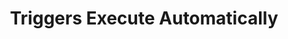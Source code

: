 ---
id: "db_tf_014"
questionType: "TRUE_FALSE"
title: "Triggers Execute Automatically"
statement: "Database triggers execute automatically in response to certain events."
difficulty: "HARD"
category: "Database"
correctAnswer: true
explanation: "Triggers are special procedures that run automatically on INSERT, UPDATE, or DELETE operations."
---